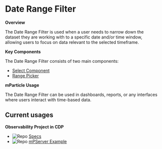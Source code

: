 

<Meta of={SelectWithRangePickerStories} />

# Date Range Filter

**Overview**

The Date Range Filter is used when a user needs to narrow down the dataset they are working with to a specific date 
and/or time window, allowing users to focus on data relevant to the selected timeframe.

**Key Components**

The Date Range Filter consists of two main components:

- [Select Component](?path=/docs/components-data-entry-select--documentation)
- [Range Picker](https://ant.design/components/date-picker#date-picker-demo-range-picker)

**mParticle Usage**

The Date Range Filter can be used in dashboards, reports, or any interfaces where users interact with time-based data.

<Canvas of={SelectWithRangePickerStories.DateRangeFilter} />

## Current usages

**Observability Project in CDP**

<ul>
  <li>
    <div style={{ display: 'flex', alignItems: 'center' }}>
      <img src="https://badgen.net/badge/icon/Figma?icon=libraries&label&color=purple" alt="Repo" style={{ marginRight: 8 }}/>
      <a href="https://www.figma.com/design/hDSxMHoLlMlLeYbgvT3A6d/Observability-Exploration?node-id=2733-147740&node-type=canvas&t=WfJOqsHGC3JStCh3-0" target="_top" rel="nofollow" className="sbdocs sbdocs-a">Specs</a>
    </div>
  </li>
  <li>
    <div style={{ display: 'flex', alignItems: 'center' }}>
      <img src="https://badgen.net/badge/icon/GitHub?icon=github&label" alt="Repo" style={{ marginRight: 8 }}/>
      <a href="https://git.corp.mparticle.com/mParticle/mPServer/blob/main/src/UI/MP.UI.Web.Nancy/Assets/private/aurelia/src/viewmodels/observability/trace/components/SelectWithRangePicker/SelectWithRangePicker.tsx" target="_top" rel="nofollow" className="sbdocs sbdocs-a">mPServer Example</a>
    </div>
  </li>
</ul>

